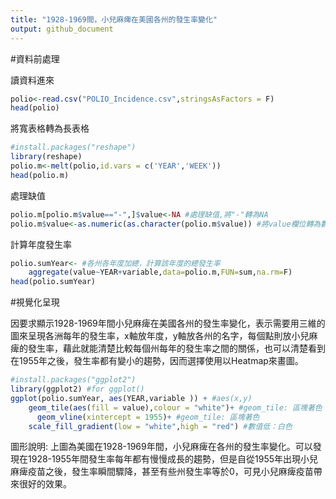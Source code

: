 ---
title: "1928-1969間，小兒麻痺在美國各州的發生率變化"
output: github_document
---

#資料前處理

讀資料進來
```{r}
polio<-read.csv("POLIO_Incidence.csv",stringsAsFactors = F)
head(polio)
```

將寬表格轉為長表格
```{r}
#install.packages("reshape")
library(reshape)
polio.m<-melt(polio,id.vars = c('YEAR','WEEK'))
head(polio.m)
```

處理缺值
```{r}
polio.m[polio.m$value=="-",]$value<-NA #處理缺值,將"-"轉為NA
polio.m$value<-as.numeric(as.character(polio.m$value)) #將value欄位轉為數字
```

計算年度發生率
```{r}
polio.sumYear<- #各州各年度加總，計算該年度的總發生率
    aggregate(value~YEAR+variable,data=polio.m,FUN=sum,na.rm=F)
head(polio.sumYear)
```

#視覺化呈現

因要求顯示1928-1969年間小兒麻痺在美國各州的發生率變化，表示需要用三維的圖來呈現各洲每年的發生率，x軸放年度，y軸放各州的名字，每個點則放小兒麻痺的發生率，藉此就能清楚比較每個州每年的發生率之間的關係，也可以清楚看到在1955年之後，發生率都有變小的趨勢，因而選擇使用以Heatmap來畫圖。

```{r}
#install.packages("ggplot2")
library(ggplot2) #for ggplot()
ggplot(polio.sumYear, aes(YEAR,variable )) + #aes(x,y)
    geom_tile(aes(fill = value),colour = "white")+ #geom_tile: 區塊著色
      geom_vline(xintercept = 1955)+ #geom_tile: 區塊著色
    scale_fill_gradient(low = "white",high = "red") #數值低：白色
```

圖形說明: 上圖為美國在1928-1969年間，小兒麻痺在各州的發生率變化。可以發現在1928-1955年間發生率每年都有慢慢成長的趨勢，但是自從1955年出現小兒麻痺疫苗之後，發生率瞬間驟降，甚至有些州發生率等於0，可見小兒麻痺疫苗帶來很好的效果。
